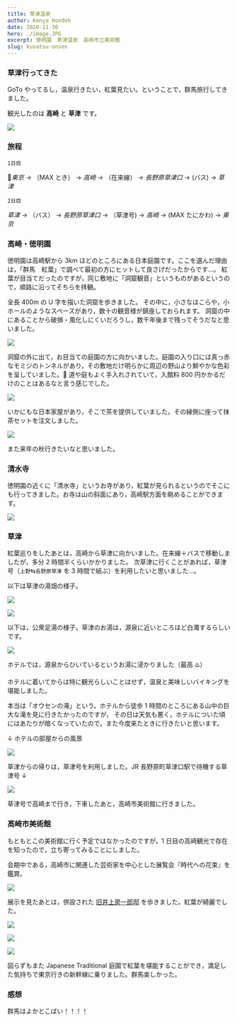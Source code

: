 ```yaml
---
title: 草津温泉
author: Kenya Hondoh
date: 2020-11-30
hero: ./image.JPG
excerpt: 徳明園　草津温泉　高崎市立美術館
slug: kusatsu-onsen
---
```


### 草津行ってきた

GoTo やってるし，温泉行きたい，紅葉見たい。ということで，群馬旅行してきました。

観光したのは **高崎** と **草津** です。

![](https://lh3.googleusercontent.com/3oINJnqn8X-JBa5jUm_gpO0PpbSfJ9xmiAGKgIaS4MTtxJPySQ3OkVZ8cBD9r9B0tNA9SMalRkjHzp0YXVY5Hqsu1Y077P3Y175L1_DsIt33Wh4lFQ6TLCWrDUunPKdMFy8R6YywGDI)

### 旅程

`1日目`

*東京* → （MAX とき） → _高崎_ → （在来線） → _長野原草津口_ → (バス) → _草津_

`2日目`

_草津_ → （バス） → _長野原草津口_ → （草津号) → _高崎_ → (MAX たにかわ) → _東京_

### 高崎・徳明園

徳明園は高崎駅から 3km ほどのところにある日本庭園です。ここを選んだ理由は，「群馬　紅葉」で調べて最初の方にヒットして良さげだったからです...。
紅葉が目当てだったのですが，同じ敷地に「洞窟観音」というものがあるというので，順路に沿ってそちらを拝観。

全長 400m の U 字を描いた洞窟を歩きました。
その中に，小さなほこらや，小ホールのようなスペースがあり，数十の観音様が鎮座しておられます。
洞窟の中にあることから破損・風化しにくいだろうし，数千年後まで残ってそうだなと思いました。

![](https://lh3.googleusercontent.com/RPJdKs1ewXdCSJKAW0GUAMpT70Zx-QZj9rsHys-c-YzjrmQKGGliboxUjVAowzjTOwMXZMuxLVsHtZvXLeeh2p_1nlKfAQlqOLkdaaRlRb--eU1jeTjKWIHQR-Ew0JQ_12bLCA8xgzk)

<Quote
  cite="「洞窟観音」創設者の山田徳蔵は、若くして呉服商・貿易商として莫大な財を成しました。「財を私せず」の精神を生涯貫いた徳蔵は、高崎観光振興の為と洞窟観音一周が札所巡りと同じご利益があるようにとの思いから、私財のすべてを投げ打ちこの壮大な事業に半生を捧げました。"
  from="洞窟観音"
  link="https://yamatokuen.com/doukutsu/"
/>

洞窟の外に出て，お目当ての庭園の方に向かいました。庭園の入り口には真っ赤なモミジのトンネルがあり，その敷地だけ明らかに周辺の野山より鮮やかな色彩を呈していました。
道や庭もよく手入れされていて，入館料 800 円かかるだけのことはあるなと言う感じでした。

![](https://lh3.googleusercontent.com/XVjcxZACn5sc8QDVAAUxxOx9qI-v-M9CcrA_DklhhWqn8xpLS-gms8i7VFZNvYSvotqn1kHoMlMRfGCNkGZCuAu8V-b2wIw6l7iWyN2ONf_VaYQ_iExkspy1TQjBaIE0uh_AIn3DOcs)

<Quote
  cite="徳明園は、観音山丘陵金沢山の斜面に、洞窟観音掘削時に出た土砂を盛って造園された約6000坪の高低差を特長とする日本庭園です。作庭は「山田徳蔵」と日本建築の大家「金子清吉」、造園は明治神宮庭園にも関わった「二代目後藤石水」によるものです。"
  from="徳明園"
  link="https://yamatokuen.com/tokumeien/"
/>

いかにもな日本家屋があり，そこで茶を提供していました。その縁側に座って抹茶セットを注文しました。

![](https://lh3.googleusercontent.com/thKuts3Zj4tSnB1taAnG32_XdcoaXVeEA9PIk1vQNbDZGW8HOqPiiBmxxgZ2hwW-MPOaFGdbwLGfOIhmVlpeVy8p9qyeClELpiA-EL4LTxVfmFHdSya2VoEr7XoUPk1stYZIWgmg9ws)

また来年の秋行きたいなと思いました。

### 清水寺

徳明園の近くに「清水寺」というお寺があり，紅葉が見られるというのでそこにも行ってきました。お寺は山の斜面にあり，高崎駅方面を眺めることができます。

<Quote
  cite="征夷大将軍坂上田村麻呂が、蝦夷征伐の兵士の健勝と武運長久を祈り、京都東山の清水寺から勧請、開基したと伝えられています。"
  from="高崎市"
  link="https://www.city.takasaki.gunma.jp/kankou/history/kiyomizu.html"
/>

![](https://lh3.googleusercontent.com/PGzXPVTg8Ywu21GjAFYFit89bQg7AppdgZlR8wzq21X4D8j707ZMCuhRQK0xdp78WfoAAyAYTLvQ7nncQ0WpqvqgPzDesjp4EhDZTV5EgZgPhgdOLEW3R2yfRDEANPmt2BE69nnGUjs)

### 草津

紅葉巡りをしたあとは，高崎から草津に向かいました。在来線＋バスで移動しましたが，多分 2 時間半くらいかかりました。
次草津に行くことがあれば，草津号（`上野`⇆`長野原草津` を 3 時間で結ぶ）を利用したいと思いました...。

以下は草津の湯畑の様子。

![](https://lh3.googleusercontent.com/Gg8Vfa-gdmstKjK_4RI-2OQvrwSC4Mh36H6ihtTJuz9xZixyGWSQgn2TkZNdHWzQzo2BhJIzMzG4NrRsTxA6DJ-X-7TPm-vcHZCHTEpx07hjGVr5jXMDo2ZLRs1IPQC1YaAeYbCke4E)

![](https://lh3.googleusercontent.com/j7tiWNu3HMM1h_XOtDjmq2vosDq4CZy2ZRirTDOQoyItO9n0SAzzWUx5_o80eRpOpaMjgZ6Pg6wZSaCpPEY-pasqbx4kD1B6Jjc9mfywS6JgUQXd9lv1EcolR4H1RACN5N-dLHKIVDw)

以下は，公衆足湯の様子。草津のお湯は，源泉に近いところほど白濁するらしいです。

![](https://lh3.googleusercontent.com/R8t4Cc91RIzSyz54W43R2K8LbI94ALd_JfHlYgi0h3HaZdonO4iFLGlUdO8dHrEw2zxJCDpS5nVJrVLfwlXh5xsDtRe_5n2-hJRP483XP0eghIlZ92mq17dISafIK2laXOgYuE_BL-U)

ホテルでは，源泉からひいているというお湯に浸かりました（最高 ♨️）

ホテルに着いてからは特に観光らしいことはせず，温泉と美味しいバイキングを堪能しました。

本当は「オウセンの滝」という，ホテルから徒歩 1 時間のところにある山中の巨大な滝を見に行きたかったのですが，
その日は天気も悪く，ホテルについた頃にはあたりが暗くなっていたので，また今度来たときに行きたいと思います。

↓ ホテルの部屋からの風景

![](https://lh3.googleusercontent.com/eQQJn_SDAYxEY9Ei_NSnatL5Vas_5lPx1VKpTZAom9XtUdBCAnu4x2JDa87ArORUzg6UNyC-LmLPMEJJ6afcAtqGtKDkR3BRQnjZjZIeyzMPAja0WHleCasg2II6HHJ9c5ih0KKwhIE)

草津からの帰りは，草津号を利用しました。JR 長野原町草津口駅で待機する草津号 ↓

![](https://lh3.googleusercontent.com/yPt7Q9jBsbLLgk8LasFJJBl9-i38Uh6TjYtETl5OOge1iqu9naXkin87Bw1-PS2cihYU2w4oj4SgHtwYvgH-ZeliG7AdaFlaEKfa1gJTqMGfRQDE9Qv_3DgdDcsvh3uw1gcD18Feqj8)

草津号で高崎まで行き，下車したあと，高崎市美術館に行きました。

### 高崎市美術館

もともとこの美術館に行く予定ではなかったのですが，1 日目の高崎観光で存在を知ったので，立ち寄ってみることにしました。

会期中である，高崎市に関連した芸術家を中心とした展覧会『時代への花束』を鑑賞。

![](https://lh3.googleusercontent.com/luZPvoH7yrkLO0Kp7Sl39MNjtYB04D6p15Q5ZyQ_em47QQUDfQp5M4H7I8UBDsjsWb8bwQzPpq1Q_WUnA9o2VuFZm6qldeYcNN0B4WbX88MFhroSLY2rZp9vS8z0-GVqVKWv7tG-fjA)

展示を見たあとは，併設された [旧井上房一郎邸](http://www.city.takasaki.gunma.jp/docs/2014011000469/) を歩きました。紅葉が綺麗でした。

![](https://lh3.googleusercontent.com/uUBYYMUxLef0A9IHA7Zi54F72QqouMK65DIxJP1IKkXdxbIzlDSM0S2nfBPl5D5qSRdxfa_dQJl5ry23HTkh0VLMWC7CQa4Y5bkD3MMlsAByz5pYeQgJ3vwxPbmlzgCmaovi1Et5mWM)

![](https://lh3.googleusercontent.com/phnbtjlNqP7s1Em44On0B6-i9hl7H3Z0JtKSKN70e-zUgRIebAMNeou8lBMr6SUKRnbjoVbGBdeV1CyrEY50s0rfaIr6euE-ZF0FzqpqjL9tUb4E-DHL4JHdnM7XR7KhJNNXwkaTZQI)

![](https://lh3.googleusercontent.com/Ccldy9cA09YRTc_eKw7p15Kt9sZAR4s4zUZfftjvGfkshSKMCufHOLlnkGk6refPe1lErKj4A_GaQ6p4VGx3OzyUYSlnGn1Fqhh0VGvI2vfxFD_rIYhK33qibrFCqVu2djP_12LjTHw)

図らずもまた Japanese Traditional 庭園で紅葉を堪能することができ，満足した気持ちで東京行きの新幹線に乗りました。群馬楽しかった。

### 感想

群馬はよかとこばい！！！！
